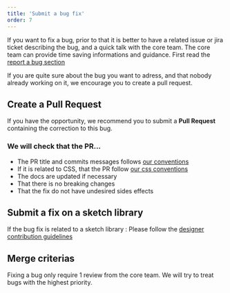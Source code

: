 ```yaml
---
title: 'Submit a bug fix'
order: 7
---
```


If you want to fix a bug, prior to that it is better to have a related issue or jira ticket describing the bug, and a quick talk with the core team.
The core team can provide time saving informations and guidance.
First read the [report a bug section](/Contributing/ReportBug)

If you are quite sure about the bug you want to adress, and that nobody already working on it, we encourage you to create a pull request.

## Create a Pull Request

If you have the opportunity, we recommend you to submit a **Pull Request** containing the correction to this bug.

### We will check that the PR…

- The PR title and commits messages follows [our conventions](http://mozaic.adeo.cloud/Contributing/GitConventions)
- If it is related to CSS, that the PR follow [our css conventions](http://mozaic.adeo.cloud/Contributing/CSSConventions/)
- The docs are updated if necessary
- That there is no breaking changes
- That the fix do not have undesired sides effects

## Submit a fix on a sketch library

If the bug fix is related to a sketch library :
Please follow the [designer contribution guidelines](Contributing/Designers/)

## Merge criterias

Fixing a bug only require 1 review from the core team.
We will try to treat bugs with the highest priority.
